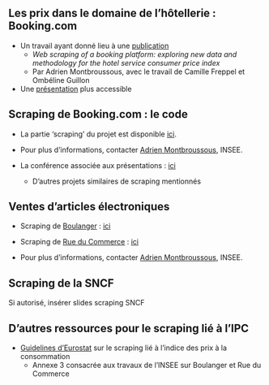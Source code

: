 ## Les prix dans le domaine de l'hôtellerie : Booking.com

- Un travail ayant donné lieu à une [publication](https://www.ottawagroup.org/Ottawa/ottawagroup.nsf/4a256353001af3ed4b2562bb00121564/90eefd961765454eca25886a00042203/$FILE/Web%20scraping%20of%20booking.com_Paper.pdf)
    - *Web scraping of a booking platform: exploring new data and methodology for the hotel service consumer price index*
    - Par Adrien Montbroussous, avec le travail de Camille Freppel et Ombéline Guillon

- Une [présentation](http://www.jms-insee.fr/2022/S14_1_PPT_MONTBROUSSOUS_JMS2022.pdf) plus accessible


## Scraping de Booking.com : le code

- La partie 'scraping' du projet est disponible [ici](https://git.lab.sspcloud.fr/methodo-ipc/webscraping-hotel).

- Pour plus d'informations, contacter [Adrien Montbroussous](mailto:adrien.montbroussous@insee.fr), INSEE.

- La conférence associée aux présentations : [ici](https://www.ottawagroup.org/ottawa/ottawagroup.nsf/4a256353001af3ed4b2562bb00121564/c7e600e0bec85d82ca25888400059a93?OpenDocument#Meeting%2017%20Rome)
    - D'autres projets similaires de scraping mentionnés


## Ventes d'articles électroniques

- Scraping de [Boulanger](https://www.boulanger.com/) : [ici](https://git.lab.sspcloud.fr/methodo-ipc/webscraping-biens-electroniques/-/tree/master/boulanger)

- Scraping de [Rue du Commerce](https://www.rueducommerce.fr/) : [ici](https://git.lab.sspcloud.fr/methodo-ipc/webscraping-biens-electroniques/-/tree/master/rue-du-commerce)

- Pour plus d'informations, contacter [Adrien Montbroussous](mailto:adrien.montbroussous@insee.fr), INSEE.


## Scraping de la SNCF

Si autorisé, insérer slides scraping SNCF


## D'autres ressources pour le scraping lié à l'IPC

- [Guidelines d'Eurostat](https://ec.europa.eu/eurostat/documents/272892/12032198/Guidelines-web-scraping-HICP-11-2020.pdf/) sur le scraping lié à l'indice des prix à la consommation
    - Annexe 3 consacrée aux travaux de l'INSEE sur Boulanger et Rue du Commerce
